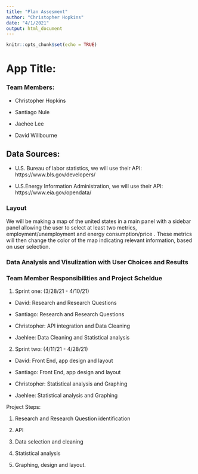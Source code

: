---
title: "Plan Assesment"
author: "Christopher Hopkins"
date: "4/1/2021"
output: html_document
---

```{r setup, include=FALSE}
knitr::opts_chunk$set(echo = TRUE)
```

# App Title: 

### Team Members:

- Christopher Hopkins

- Santiago Nule

- Jaehee Lee

- David Willbourne

## Data Sources:

- U.S. Bureau of labor statistics, we will use their API: https://www.bls.gov/developers/

- U.S.Energy Information Administration,  we will use their API: https://www.eia.gov/opendata/

### Layout

We will be making a map of the united states in a main panel with a sidebar panel allowing the user to select at least two metrics, employment/unemployment and energy consumption/price . These metrics will then change the color of the map indicating relevant information, based on user selection.

### Data Analysis and Visulization with User Choices and Results



### Team Member Responsibilities and Project Scheldue

1. Sprint one: (3/28/21 - 4/10/21)
  
  - David: Research and Research Questions
  
  - Santiago: Research and Research Questions
  
  - Christopher: API integration and Data Cleaning
  
  - Jaehlee: Data Cleaning and Statistical analysis

2. Sprint two: (4/11/21 - 4/28/21)

  - David: Front End, app design and layout
  
  - Santiago: Front End, app design and layout
  
  - Christopher: Statistical analysis and Graphing
  
  - Jaehlee: Statistical analysis and Graphing

Project Steps:

1. Research and Research Question identification

2. API 

3. Data selection and cleaning

4. Statistical analysis

5. Graphing, design and layout. 

